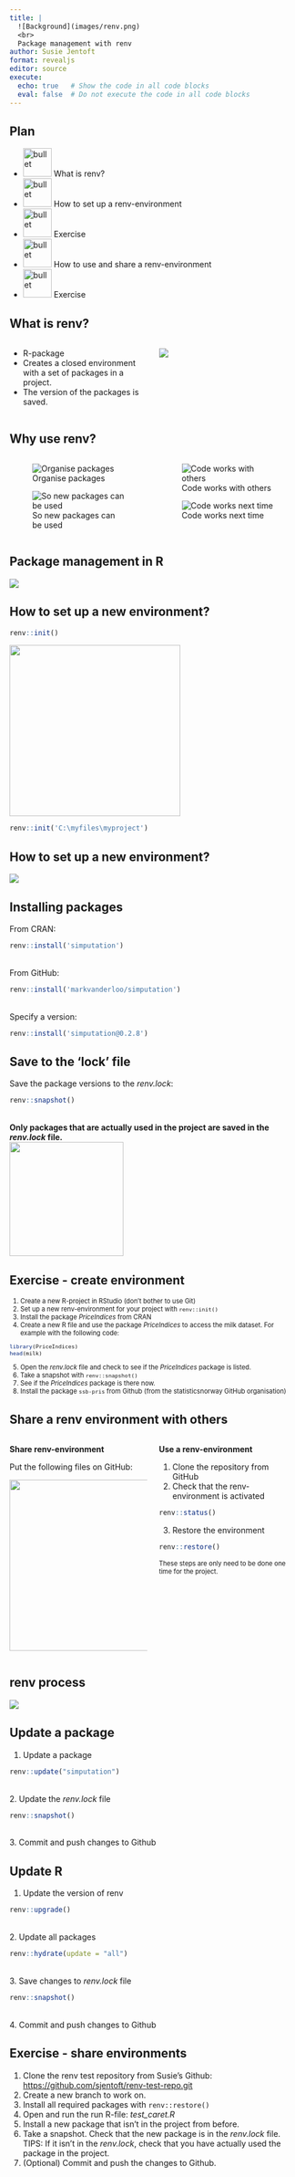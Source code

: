 ```yaml
---
title: | 
  ![Background](images/renv.png)
  <br>
  Package management with renv
author: Susie Jentoft
format: revealjs
editor: source
execute:
  echo: true   # Show the code in all code blocks
  eval: false  # Do not execute the code in all code blocks
---
```


## Plan

-   ![bullet](images/question.png){width=50} What is renv?
-   ![bullet](images/list.png){width=50} How to set up a renv-environment
-   ![bullet](images/writing.svg){width=50} Exercise
-   ![bullet](images/deler.svg){width=50} How to use and share a renv-environment
-   ![bullet](images/writing.svg){width=50} Exercise

## What is renv?
:::: {.columns}

::: {.column width="50%"}
-   R-package
-   Creates a closed environment with a set of packages in a project.
-   The version of the packages is saved.
:::

::: {.column width="50%"}
![](images/bottle.png)
:::

::::

## Why use renv?

:::: {.columns}

::: {.column width="50%"}

![Organise packages](images/organisert.png)

![So new packages can be used](images/pusle.png)
:::

::: {.column width="50%"}
![Code works with others](images/samarbeid.png)

![Code works next time](images/reliable.png)
:::

::::


## Package management in R

![](images/version.png)

## How to set up a new environment?
```r
renv::init()
```
![](images/init.png){height=300}
```r
renv::init('C:\myfiles\myproject')
```

## How to set up a new environment?
![](images/files.png)

## Installing packages
From CRAN:
```r
renv::install('simputation')
```
<br>
From GitHub:
```r
renv::install('markvanderloo/simputation')
```
<br>
Specify a version:
```r
renv::install('simputation@0.2.8')
```

## Save to the 'lock' file
Save the package versions to the *renv.lock*:
```r
renv::snapshot()
```
<br>
**Only packages that are actually used in the project are saved in the *renv.lock* file.**
<br>
![](images/camera.svg){width=200}

## Exercise - create environment
<div style="font-size: 0.8em;">
1. Create a new R-project in RStudio (don't bother to use Git)
2. Set up a new renv-environment for your project with `renv::init()`
3. Install the package *PriceIndices* from CRAN
4. Create a new R file and use the package *PriceIndices* to access the milk dataset. For example with the following code:
```r
library(PriceIndices)
head(milk)
```
5. Open the *renv.lock* file and check to see if the *PriceIndices* package is listed.
6. Take a snapshot with `renv::snapshot()`
7. See if the *PriceIndices* package is there now. 
8. Install the package `ssb-pris` from Github (from the statisticsnorway GitHub organisation)

</div>

## Share a renv environment with others
:::: {.columns}

::: {.column width="50%"}
**Share renv-environment**

Put the following files on GitHub:

![](images/github.png){width=300}
:::

::: {.column width="50%"}
**Use a renv-environment**

1. Clone the repository from GitHub
2. Check that the renv-environment is activated
```r
renv::status()
```
3. Restore the environment
```r
renv::restore()
```

<div style="font-size: 0.8em;">
These steps are only need to be done one time for the project. 

</div>
:::
::::

## renv process

![](images/process.png)

## Update a package 

1. Update a package
```r
renv::update("simputation")
```
<br>
2. Update the *renv.lock* file

```r
renv::snapshot()
```
<br>
3. Commit and push changes to Github

## Update R
1. Update the version of renv
```r
renv::upgrade()
```
<br>
2. Update all packages
```r
renv::hydrate(update = "all")
```
<br>
3. Save changes to *renv.lock* file
```r
renv::snapshot()
```
<br>
4. Commit and push changes to Github

## Exercise - share environments

1. Clone the renv test repository from Susie's Github: [https://github.com/sjentoft/renv-test-repo.git](https://github.com/sjentoft/renv-test-repo.git)
2. Create a new branch to work on.
3. Install all required packages with `renv::restore()`
4. Open and run the run R-file: *test_caret.R*
5. Install a new package that isn't in the project from before.
6. Take a snapshot. Check that the new package is in the *renv.lock* file.  
TIPS: If it isn't in the *renv.lock*, check that you have actually used the package in the project.
7. (Optional) Commit and push the changes to Github.



